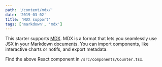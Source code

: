 ```yaml
---
path: '/content/mdx/'
date: '2019-03-02'
title: 'MDX support'
tags: ['markdown', 'mdx']
---
```



This starter supports [MDX](https://mdxjs.com). MDX is a format that lets you
seamlessly use JSX in your Markdown documents. You can import components, like
interactive charts or notifs, and export metadata.

<Counter />

Find the above React component in `/src/components/Counter.tsx`.

